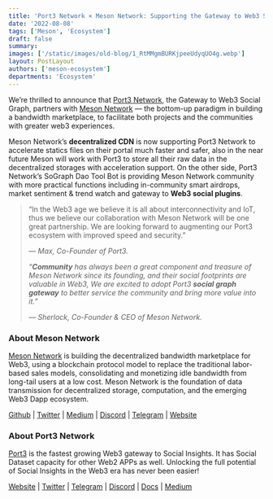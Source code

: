 ```yaml
---
title: 'Port3 Network × Meson Network: Supporting the Gateway to Web3 Social Graph'
date: '2022-08-08'
tags: ['Meson', 'Ecosystem']
draft: false
summary:
images: ['/static/images/old-blog/1_RtMMgmBURKjpeeUdyqUO4g.webp']
layout: PostLayout
authors: ['meson-ecosystem']
departments: 'Ecosystem'
---
```


We’re thrilled to announce that [Port3 Network](https://www.port3.io/), the Gateway to Web3 Social Graph, partners with [Meson Network](https://meson.network/) — the bottom-up paradigm in building a bandwidth marketplace, to facilitate both projects and the communities with greater web3 experiences.

Meson Network’s **decentralized CDN** is now supporting Port3 Network to accelerate statics files on their portal much faster and safer, also in the near future Meson will work with Port3 to store all their raw data in the decentralized storages with acceleration support. On the other side, Port3 Network’s SoGraph Dao Tool Bot is providing Meson Network community with more practical functions including in-community smart airdrops, market sentiment & trend watch and gateway to **Web3 social plugins**.

> “In the Web3 age we believe it is all about interconnectivity and IoT, thus we believe our collaboration with Meson Network will be one great partnership. We are looking forward to augmenting our Port3 ecosystem with improved speed and security.”
>
> _— Max, Co-Founder of Port3._
>
> _“**Community** has always been a great component and treasure of Meson Network since its founding, and their social footprints are valuable in Web3, We are excited to adopt Port3 **social graph gateway** to better service the community and bring more value into it.”_
>
> _— Sherlock, Co-Founder & CEO of Meson Network._

### **About Meson Network**

[Meson Network](https://meson.network/) is building the decentralized bandwidth marketplace for Web3, using a blockchain protocol model to replace the traditional labor-based sales models, consolidating and monetizing idle bandwidth from long-tail users at a low cost. Meson Network is the foundation of data transmission for decentralized storage, computation, and the emerging Web3 Dapp ecosystem.

[Github](https://github.com/daqnext) | [Twitter](https://twitter.com/NetworkMeson) | [Medium](https://medium.com/meson-network) | [Discord](https://discord.com/invite/z6YfSHDkmS) | [Telegram](https://t.me/mesonnetwork) | [Website](https://meson.network/)

### **About Port3 Network**

[Port3](https://www.port3.io/) is the fastest growing Web3 gateway to Social Insights. It has Social Dataset capacity for other Web2 APPs as well. Unlocking the full potential of Social Insights in the Web3 era has never been easier!

[Website](https://www.port3.io/) | [Twitter](https://twitter.com/Port3Network) | [Telegram](https://t.me/port3network) | [Discord](https://discord.gg/WnJGexPv8G) | [Docs](https://docs.port3.io/entering-port3-network/overview) | [Medium](https://medium.com/@Port3)
